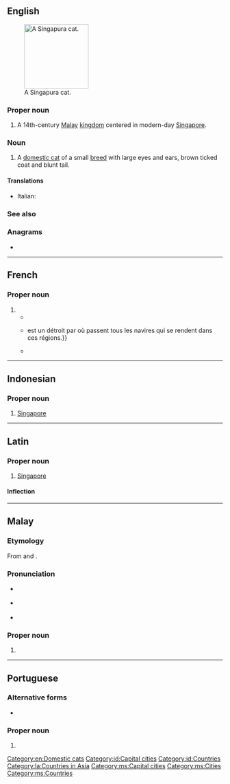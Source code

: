 {{also|Singapūra}}
==English==
[[File:Raffles singapura cat.jpg|thumb|right|150px|A Singapura cat.]]

===Proper noun===
{{en-proper noun}}

# A 14th-century [[Malay]] [[kingdom]] centered in modern-day [[Singapore]].

===Noun===
{{en-noun}}

# A [[domestic cat]] of a small [[breed]] with large eyes and ears, brown ticked coat and blunt tail.

====Translations====
{{checktrans-top}}
* Italian: {{t-check|it|gatto Singapura}}
{{trans-mid}}
{{trans-bottom}}

===See also===
{{pedia|Singapura (cat)}}
{{commonslite|Category:Singapura}}

===Anagrams===
* {{anagrams|en|a=aaginprsu|Praguians}}

[[Category:en:Domestic cats]]

----

==French==

===Proper noun===
{{head|fr|proper noun}}

# {{rfdef|fr}}
#* {{quote-book|fr|year=1785|author=Jean Baptiste Antoine Malisset d'Hertereau|publisher=Lami|title=La Parfaite Intelligence du Commmerce{{nb...}}|volume=1|page=168|pageurl=https://books.google.com.sg/books?id=lHI-AAAAcAAJ&pg=PA168|passage={{nb...}}; elle est séparée de la Presqu'Isle Orientale de l'Inde par les détroits de Malaca & de '''Singapura'''.}}
#* {{quote-book|fr|title=Journal Asiatique|publisher=Société Asiatique|year=1918|page=1114|url=https://books.google.com.sg/books?id=tFLdko9a6xUC|passage='''Singapura'''{{...}}est un détroit par où passent tous les navires qui se rendent dans ces régions.}}
#* {{quote-book|fr|title=Études sur l'histoire du sultanat de Patani|seriesvolume=14|series=Etudes Thématiques: École Française d'Extrême-Orient|author=Daniel Perret|editors=Daniel Perret; ʻAmmarā Sīsuchāt; Sombūn Thanasuk|publisher=École française d'Extrême-Orient|year=2004|ISBN=9782855396507|url=https://books.google.com.sg/books?id=bKcMAQAAMAAJ|page=22|passage=Apprenant cet assassinat, le roi de Siam place le mandarin en question à la tête de l’expédition qui va attaquer '''Singapura''', mais l’ancien roi de Palembang parvient à s’enfuir.}}

----

==Indonesian==
{{wikipedia|lang=id}}

===Proper noun===
{{head|id|proper noun}}

# [[Singapore]]

[[Category:id:Capital cities]]
[[Category:id:Countries]]

----

==Latin==
{{wikipedia|lang=la}}

===Proper noun===
{{la-proper noun|Singapura|Singapurae|f|first}}

# {{lb|la|New Latin}} [[Singapore]]

====Inflection====
{{la-decl-1st|num=sg|Singapur}}

[[Category:la:Countries in Asia]]

----

==Malay==
{{wikipedia|lang=ms}}

===Etymology===
From {{etyl|sa|ms}} {{m|sa|सिंह|tr=siṃhá||lion}} and {{m|sa|पुर||city}}.

===Pronunciation===
* {{a|Johor-Selangor}} {{IPA|/siŋəpurə/|lang=ms}}
* {{a|Riau-Lingga}} {{IPA|/siŋapura/|lang=ms}}
* {{rhymes|urə|rə|ə|lang=ms}}

===Proper noun===
{{head|ms|proper noun|head=[[singa|Singa]][[pura]]}}

# {{l|en|Singapore}}

[[Category:ms:Capital cities]]
[[Category:ms:Cities]]
[[Category:ms:Countries]]

----

==Portuguese==

===Alternative forms===
* {{alter|pt|Cingapura||Brazil}}

===Proper noun===
{{pt-proper noun|f}} {{tcx|European orthography|lang=pt}}

# {{place|pt|country|in southeast|continent/Asia|t1=Singapore}}